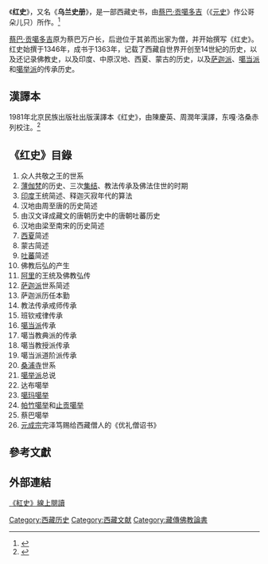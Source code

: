{{expand|time=2015-08-13T09:00:43+00:00}}

《'''红史'''》，又名《'''乌兰史册'''》，是一部西藏史书，由[[蔡巴·贡噶多吉|蔡巴·贡噶多吉]]（《[[元史|元史]]》作公哥朵儿只）所作。<ref name=book01>{{Cite book |author=王尧等 |url=https://books.google.com.hk/books?id=gAbRNRnm3W8C&pg=PA59 |title=中国藏学史（1949年前） |page=59 |publisher=清华大学出版社 |date=2003年 |ISBN=7105035218 |access-date=2015-08-13 |archive-date=2019-08-28 |archive-url=https://web.archive.org/web/20190828182023/https://books.google.com.hk/books?id=gAbRNRnm3W8C&pg=PA59 |dead-url=no }}</ref>

[[蔡巴·贡噶多吉|蔡巴·贡噶多吉]]原为蔡巴万户长，后逊位于其弟而出家为僧，并开始撰写《红史》。红史始撰于1346年，成书于1363年，记载了西藏自世界开创至14世紀的历史，以及还记录佛教史，以及印度、中原汉地、西夏、蒙古的历史，以及[[萨迦派|萨迦派]]、[[噶当派|噶当派]]和[[噶举派|噶举派]]的传承历史。

==漢譯本==
1981年北京民族出版社出版漢譯本《红史》，由陳慶英、周潤年漢譯，东嘎·洛桑赤列校注。<ref name="Kun-dgaʼ-rdo-rje2016">{{cite book|author=蔡巴·貢噶多吉|title=《红史》|url=https://books.google.com/books?id=FMz4jwEACAAJ|year=2016年|isbn=978-7-5078-3858-9}}</ref>

==《红史》目錄==
# 众人共敬之王的世系
# [[薄伽梵|薄伽梵]]的历史、三次[[集结|集结]]、教法传承及佛法住世的时期
# [[印度|印度]]王统简述、释迦灭寂年代的算法
# 汉地由周至唐的历史简述
# 由汉文译成藏文的唐朝历史中的唐朝吐蕃历史
# 汉地由梁至南宋的历史简述
# [[西夏|西夏]]简述
# 蒙古简述
# [[吐蕃|吐蕃]]简述
# 佛教后弘的产生
# [[阿里地区|阿里]]的王统及佛教弘传
# [[萨迦派|萨迦派]]世系简述
# 萨迦派历任本勤
# 教法传承戒师传承
# 班钦戒律传承
# [[噶当派|噶当派]]传承
# 噶当教典派的传承
# 噶当教授派传承
# 噶当派道阶派传承
# [[桑浦寺|桑浦寺]]世系
# [[噶举派|噶举派]]总说
# 达布噶举
# [[噶玛噶举派|噶玛噶举]]
# [[帕竹噶举|帕竹噶举]]和[[止贡噶举|止贡噶举]]
# 蔡巴噶举
# [[元成宗|元成宗]]完泽笃赐给西藏僧人的《优礼僧诏书》

==參考文獻==
{{Reflist}}

==外部連結==
[https://web.archive.org/web/20171027130054/http://liangliangyu.myweb.hinet.net/redhistory-00.html 《紅史》線上閱讀]

[[Category:西藏历史|Category:西藏历史]]
[[Category:西藏文献|Category:西藏文献]]
[[Category:藏傳佛教論書|Category:藏傳佛教論書]]